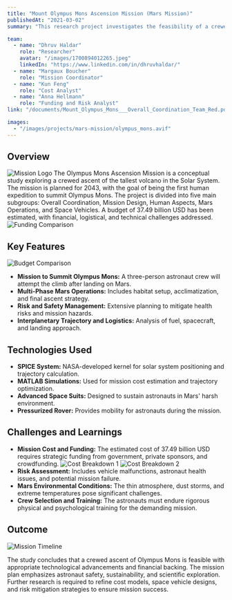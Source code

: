 ```yaml
---
title: "Mount Olympus Mons Ascension Mission (Mars Mission)"
publishedAt: "2021-03-02"
summary: "This research project investigates the feasibility of a crewed mission to climb Olympus Mons on Mars in 2043. The study covers mission design, cost estimation, risk assessment, and socio-political implications, aiming to achieve a historic ascent while ensuring crew safety and mission success."

team:
  - name: "Dhruv Haldar"
    role: "Researcher"
    avatar: "/images/1700894012265.jpeg"
    linkedIn: "https://www.linkedin.com/in/dhruvhaldar/"
  - name: "Margaux Boucher"
    role: "Mission Coordinator"
  - name: "Kun Feng"
    role: "Cost Analyst"
  - name: "Anna Hellmann"
    role: "Funding and Risk Analyst"
link: "/documents/Mount_Olympus_Mons___Overall_Coordination_Team_Red.pdf"

images:
  - "/images/projects/mars-mission/olympus_mons.avif"
---
```


## Overview
![Mission Logo](/images/projects/mars-mission/olympus.avif)
The Olympus Mons Ascension Mission is a conceptual study exploring a crewed ascent of the tallest volcano in the Solar System. The mission is planned for 2043, with the goal of being the first human expedition to summit Olympus Mons. The project is divided into five main subgroups: Overall Coordination, Mission Design, Human Aspects, Mars Operations, and Space Vehicles. A budget of 37.49 billion USD has been estimated, with financial, logistical, and technical challenges addressed.
![Funding Comparison](/images/projects/mars-mission/FundsComp.avif)

## Key Features
![Budget Comparison](/images/projects/mars-mission/BudgetComp.avif)
- **Mission to Summit Olympus Mons:** A three-person astronaut crew will attempt the climb after landing on Mars.
- **Multi-Phase Mars Operations:** Includes habitat setup, acclimatization, and final ascent strategy.
- **Risk and Safety Management:** Extensive planning to mitigate health risks and mission hazards.
- **Interplanetary Trajectory and Logistics:** Analysis of fuel, spacecraft, and landing approach.

## Technologies Used

- **SPICE System:** NASA-developed kernel for solar system positioning and trajectory calculation.
- **MATLAB Simulations:** Used for mission cost estimation and trajectory optimization.
- **Advanced Space Suits:** Designed to sustain astronauts in Mars' harsh environment.
- **Pressurized Rover:** Provides mobility for astronauts during the mission.

## Challenges and Learnings

- **Mission Cost and Funding:** The estimated cost of 37.49 billion USD requires strategic funding from government, private sponsors, and crowdfunding.
![Cost Breakdown 1](/images/projects/mars-mission/cost1.avif)
![Cost Breakdown 2](/images/projects/mars-mission/cost2.avif)
- **Risk Assessment:** Includes vehicle malfunctions, astronaut health issues, and potential mission failure.
- **Mars Environmental Conditions:** The thin atmosphere, dust storms, and extreme temperatures pose significant challenges.
- **Crew Selection and Training:** The astronauts must endure rigorous physical and psychological training for the demanding mission.

## Outcome

![Mission Timeline](/images/projects/mars-mission/timeline.avif)

The study concludes that a crewed ascent of Olympus Mons is feasible with appropriate technological advancements and financial backing. The mission plan emphasizes astronaut safety, sustainability, and scientific exploration. Further research is required to refine cost models, space vehicle designs, and risk mitigation strategies to ensure mission success.
